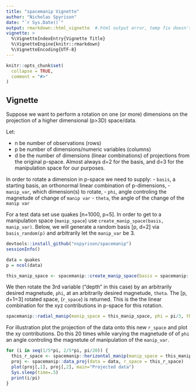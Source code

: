 ```yaml
---
title: "spacemanip Vignette"
author: "Nicholas Spyrison"
date: "`r Sys.Date()`"
output: rmarkdown::html_vignette  #.html output error, temp fix doesn't work with %_vingette.
vignette: >
  %\VignetteIndexEntry{Vignette Title}
  %\VignetteEngine{knitr::rmarkdown}
  %\VignetteEncoding{UTF-8}
---
```


```r
knitr::opts_chunk$set(
  collapse = TRUE,
  comment = "#>"
)
```


## Vignette

Suppose we want to perform a rotation on one (or more) dimensions on the projection of a higher dimensional (p>3D) space/data. 

Let: 

- n be number of observations (rows)
- p be number of dimensions/numeric variables (columns)
- d be the number of dimensions (linear combinations) of projections from the original p-space. Almost always d=2 for the basis, and d=3 for the manipulation space for our purposes.

In order to rotate a dimension in p-space we need to supply: 
- `basis`, a starting basis, an orthonormal linear combination of p-dimensions, 
- `manip_var`, which dimension(s) to rotate,
- `phi`, angle controling the magnetude of change of `manip var`
- `theta`, the angle of the change of the `manip var`

For a test data set use quakes [n=1000, p=5]. In order to get to a manipulation space (`manip_space`) use `create_manip_space(basis, manip_var)`. Below, we will generate a random basis [p, d=2] via `basis_random(p)` and arbitrarily let the `manip_var` be 3.

```r
devtools::install_github("nspyrison/spacemanip")
sessionInfo()

data = quakes
p = ncol(data)

this_manip_space <- spacemanip::create_manip_space(basis = spacemanip::basis_random(p = p), manip_var = 3)
```

We then rotate the 3rd variable ("depth" in this case) by an arbitrarily desired magnetude, `phi`, at an arbitrarily desired magnetude, `theta`. The [p, d+1=3] rotated space, (`r_space`) is returned. This is the the linear combination for the xyz contributions in p-space for this rotation.
```r
spacemanip::radial_manip(manip_space = this_manip_space, phi = pi/3, theta = pi/4)
```

For illustration plot the projection of the data onto this new `r_space` and plot the xy contributions. Do this 20 times while varying the magnetude of of `phi` an angle controling the magnetute of manipulation of the `manip_var`. 

```r
for (i in seq(1/5*pi, 2/5*pi, pi/20)) {
  this_r_space <- spacemanip::horizontal_manip(manip_space = this_manip_space, phi = i, theta = 45)
  proj <- spacemanip::data_proj(data = data, r_space = this_r_space)
  plot(proj[,1], proj[,2], main="Projected data")
  Sys.sleep(time=.5)
  print(i/pi)
}
```
